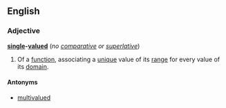 ==English==
===Adjective===
'''[[single]]-[[value]]d''' (''no [[comparative]] or [[superlative]]'')

#{{mathematics}} Of a [[function]], associating a [[unique]] value of its [[range]] for every value of its [[domain]].

====Antonyms====
*[[multivalued]]